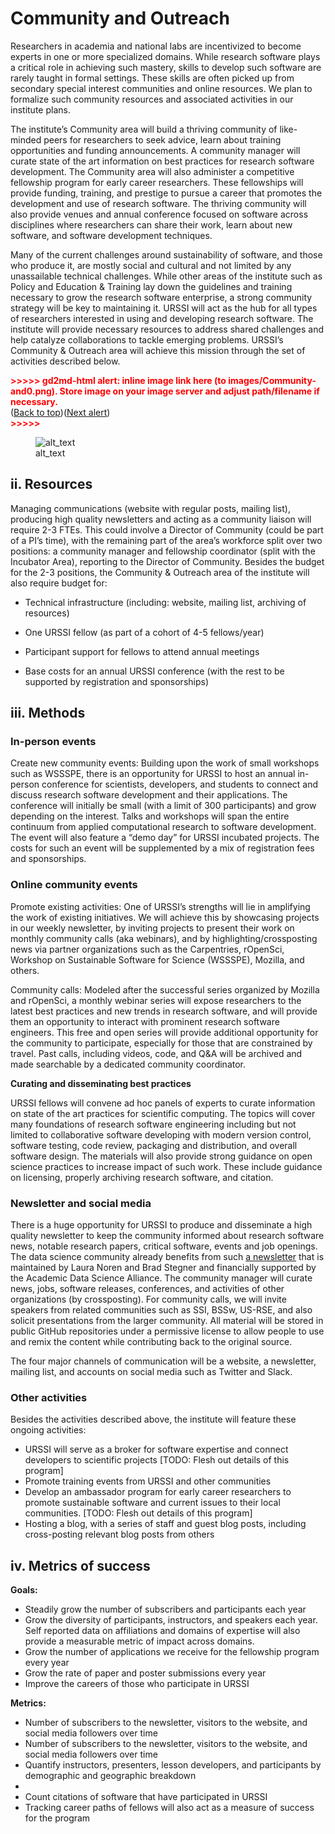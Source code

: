 # Community and Outreach

Researchers in academia and national labs are incentivized to become experts in one or more specialized domains. While research software plays a critical role in achieving such mastery, skills to develop such software are rarely taught in formal settings. These skills are often picked up from secondary special interest communities and online resources. We plan to formalize such community resources and associated activities in our institute plans. 

The institute's Community area will build a thriving community of like-minded peers for researchers to seek advice, learn about training opportunities and funding announcements. A community manager will curate state of the art information on best practices for research software development. The Community area will also administer a competitive fellowship program for early career researchers. These fellowships will provide funding, training, and prestige to pursue a career that promotes the development and use of research software. The thriving community will also provide venues and annual conference focused on software across disciplines where researchers can share their work, learn about new software, and software development techniques. 

Many of the current challenges around sustainability of software, and those who produce it, are mostly social and cultural and not limited by any unassailable technical challenges. While other areas of the institute such as Policy and Education & Training lay down the guidelines and training necessary to grow the research software enterprise, a strong community strategy will be key to maintaining it. URSSI will act as the hub for all types of researchers interested in using and developing research software. The institute will  provide necessary resources to address shared challenges and help catalyze collaborations to tackle emerging problems. URSSI's Community & Outreach area will achieve this mission through the set of activities described below.



<p id="gdcalert1" ><span style="color: red; font-weight: bold">>>>>>  gd2md-html alert: inline image link here (to images/Community-and0.png). Store image on your image server and adjust path/filename if necessary. </span><br>(<a href="#">Back to top</a>)(<a href="#gdcalert2">Next alert</a>)<br><span style="color: red; font-weight: bold">>>>>> </span></p>


![alt_text](images/Community-and0.png "image_tooltip")



## ii. Resources

Managing communications (website with regular posts, mailing list), producing high quality newsletters and acting as a community liaison will require 2-3 FTEs. This could involve a Director of Community (could be part of a PI's time), with the remaining part of the area's workforce split over two positions: a community manager and fellowship coordinator (split with the Incubator Area), reporting to the Director of Community. Besides the budget for the 2-3 positions, the Community & Outreach area of the institute will also require budget for:

-  Technical infrastructure (including: website, mailing list, archiving of resources) 

- One URSSI fellow (as part of a cohort of 4-5 fellows/year)

-  Participant support for fellows to attend annual meetings

-  Base costs for an annual URSSI conference (with the rest to be supported by registration and sponsorships)


## iii. Methods


### **In-person events**

Create new community events: Building upon the work of small workshops such as WSSSPE, there is an opportunity for URSSI to host an annual in-person conference for scientists, developers, and students to connect and discuss research software development and their applications. The conference will initially be small (with a limit of 300 participants) and grow depending on the interest. Talks and workshops will span the entire continuum from applied computational research to software development. The event will also feature a “demo day” for URSSI incubated projects. The costs for such an event will be supplemented by a mix of registration fees and sponsorships.


### **Online community events**

Promote existing activities: One of URSSI's strengths will lie in amplifying the work of existing initiatives. We will achieve this by showcasing projects in our weekly newsletter, by inviting projects to present their work on monthly community calls (aka webinars), and by highlighting/crossposting news via partner organizations such as the Carpentries, rOpenSci, Workshop on Sustainable Software for Science (WSSSPE), Mozilla, and others.

Community calls: Modeled after the successful series organized by Mozilla and rOpenSci, a monthly webinar series will expose researchers to the latest best practices and new trends in research software, and will provide them an opportunity to interact with prominent research software engineers. This free and open series will provide additional opportunity for the community to participate, especially for those that are constrained by travel. Past calls, including videos, code, and Q&A will be archived and made searchable by a dedicated community coordinator.

**Curating and disseminating best practices**

URSSI fellows will convene ad hoc panels of experts to curate information on state of the art practices for scientific computing. The topics will cover many foundations of research software engineering including but not limited to collaborative software developing with modern version control, software testing, code review, packaging and distribution, and overall software design. The materials will also provide strong guidance on open science practices to increase impact of such work. These include guidance on licensing, properly archiving research software, and citation.


### **Newsletter and social media**

There is a huge opportunity for URSSI to produce and disseminate a high quality newsletter to keep the community informed about research software news, notable research papers, critical software, events and job openings. The data science community already benefits from such [a newsletter](https://cds.nyu.edu/newsletter/) that is maintained by Laura Noren and Brad Stegner and financially supported by the Academic Data Science Alliance. The community manager will curate news, jobs, software releases, conferences, and activities of other organizations (by crossposting).  For community calls, we will invite speakers from related communities such as SSI, BSSw, US-RSE, and also solicit presentations from the larger community. All material will be stored in public GitHub repositories under a permissive license to allow people to use and remix the content while contributing back to the original source.

The four major channels of communication will be a website, a newsletter, mailing list, and accounts on social media such as Twitter and Slack.


### Other activities  
Besides the activities described above, the institute will feature these ongoing activities:



*   URSSI will serve as a broker for software expertise and connect developers to scientific projects [TODO: Flesh out details of this program]
*   Promote training events from URSSI and other communities
*   Develop an ambassador program for early career researchers to promote sustainable software and current issues to their local communities. [TODO: Flesh out details of this program]
*   Hosting a blog, with a series of staff and guest blog posts, including cross-posting relevant blog posts from others


## iv. Metrics of success

**Goals: **



*   Steadily grow the number of subscribers and participants each year
*   Grow the diversity of participants, instructors, and speakers each year. Self reported data on affiliations and domains of expertise will also provide a measurable metric of impact across domains.
*   Grow the number of applications we receive for the fellowship program every year
*   Grow the rate of paper and poster submissions every year
*   Improve the careers of those who participate in URSSI

**Metrics:**



*   Number of subscribers to the newsletter, visitors to the website, and social media followers over time
*   Number of subscribers to the newsletter, visitors to the website, and social media followers over time
*   Quantify instructors, presenters, lesson developers, and participants by demographic and geographic breakdown
*   
*   Count citations of software that have participated in URSSI
*   Tracking career paths of fellows will also act as a measure of success for the program
